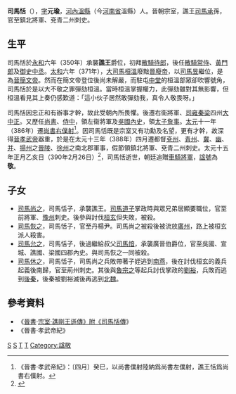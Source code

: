 '''司馬恬'''（{{bd|4世紀||390年|2月26日|catIdx=S}}），[[表字|字]]'''元瑜'''，[[河內郡_(中國)|河內]][[溫縣|溫縣]]（今[[河南省|河南省]]溫縣）人。晉朝宗室，譙王[[司馬承_(譙王)|司馬承]]孫，官至鎮北將軍、兗青二州刺史。

== 生平 ==
司馬恬於[[永和_(東晉)|永和]]六年（350年）承襲'''譙王'''爵位，初拜[[散騎待郎|散騎待郎]]，後任[[散騎常侍|散騎常侍]]、[[黃門郎|黃門郎]]及[[御史中丞|御史中丞]]。[[太和_(東晉)|太和]]六年（371年），[[大司馬|大司馬]][[桓溫|桓溫]]廢黜[[晉廢帝|晉廢帝]]，以[[司馬昱|司馬昱]]繼位，是為[[晉簡文帝|晉簡文帝]]。然而在簡文帝登位後尚未解嚴，而駐屯[[中堂|中堂]]的桓溫部眾卻吹響號角，司馬恬於是以大不敬之罪彈劾桓溫。當時桓溫掌握權力，此彈劾雖對其無影響，但桓溫看見其上奏仍感歎道：「這小伙子居然敢彈劾我，真令人敬畏呀。」

司馬恬因忠正和有辦事才幹，故此受朝內所畏懼。後遷右衞將軍、[[司州|司]][[雍州|雍]][[秦州|秦]][[梁州|梁]]四州[[九品中正制|大中正]]。又歷任[[尚書|尚書]]、[[侍中|侍中]]，領左衞將軍及[[吳郡|吳國]][[內史|內史]]，領[[太子詹事|太子詹事]]。[[太元_(東晉)|太元]]十一年（386年）遷[[尚書右僕射|尚書右僕射]]<ref>《晉書·孝武帝紀》：〔四月〕癸巳，以尚書僕射陸納爲尚書左僕射，譙王恬爲尚書右僕射。</ref>。因司馬恬既是宗室又有功勳及名望，更有才幹，故深得[[晉孝武帝|晉孝武帝]]器重，於是在太元十三年（388年）四月遷都督[[兗州_(古代)|兗州]]、[[青州_(古代)|青州]]、[[冀州|冀]]、[[幽州|幽]]、[[并州|并]]、[[揚州_(古代)|揚州]]之[[晉陵|晉陵]]、[[徐州_(古代)|徐州]]之南北郡軍事，假節領鎮北將軍、兗青二州刺史。太元十五年正月乙亥日（390年2月26日）<ref>{{Cite web |url=http://sinocal.sinica.edu.tw/ |title=兩千年中西曆轉換 |accessdate=2011-06-14 |archive-date=2018-06-15 |archive-url=https://web.archive.org/web/20180615004633/http://sinocal.sinica.edu.tw/ |dead-url=yes }}</ref>，司馬恬逝世，朝廷追贈[[車騎將軍|車騎將軍]]，[[諡號|諡號]]為'''敬'''。

== 子女 ==
*[[司馬尚之|司馬尚之]]，司馬恬子，承襲譙王。[[司馬道子|司馬道子]]掌政時與眾兄弟居顯要職位，官至前將軍、[[豫州|豫州]]刺史。後參與討伐[[桓玄|桓玄]]但失敗，被殺。
*[[司馬恢之_(丹陽尹)|司馬恢之]]，司馬恬子，官至丹楊尹。司馬尚之被殺後被流放[[廣州|廣州]]，路上被桓玄派人殺害。
*[[司馬允之|司馬允之]]，司馬恬子，後過繼給叔父[[司馬愔|司馬愔]]，承襲廣晉伯爵位，官至吳國、宣城、譙國、梁國四郡內史。與司馬恢之一同被殺。
*[[司馬休之|司馬休之]]，司馬恬子，司馬尚之兵敗帶著子姪逃到[[南燕_(十六國)|南燕]]，後在討伐桓玄的義兵起義後南歸，官至荊州刺史。其後與[[魯宗之|魯宗之]]等起兵討伐掌政的[[劉裕|劉裕]]，兵敗而逃到[[後秦|後秦]]，後秦被劉裕滅後再逃到[[北魏|北魏]]。

== 參考資料 ==
*《[[晉書|晉書]]·[[s:晉書/卷037|宗室·譙剛王遜傳》附《司馬恬傳]]》
*《晉書·孝武帝紀》
{{Reflist}}

{{start box}}
{{s-before|父[[司馬無忌|司馬無忌]]}}
{{s-title|[[晉朝藩王列表#譙國|晉朝譙王]]|350年—390年}}
{{s-after|子[[司馬尚之|司馬尚之]]}}
{{end box}}

[[Category:晉朝軍事人物|S]]
[[Category:晉朝政治人物|S]]
[[Category:晉朝宗室國王|T]]
[[Category:司马姓|T]]
[[Category:諡敬|Category:諡敬]]